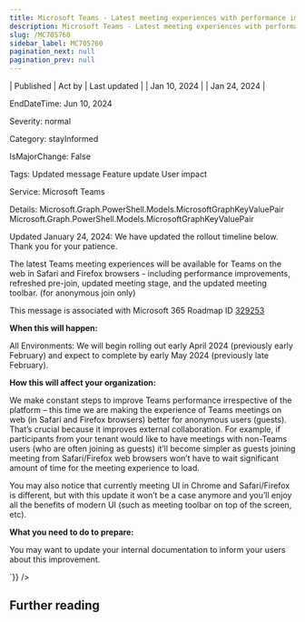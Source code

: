 ```yaml
---
title: Microsoft Teams - Latest meeting experiences with performance improvements on web for Safari and Firefox (for guests)
description: Microsoft Teams - Latest meeting experiences with performance improvements on web for Safari and Firefox (for guests)
slug: /MC705760
sidebar_label: MC705760
pagination_next: null
pagination_prev: null
---
```



| Published | Act by | Last updated |
| Jan 10, 2024 |  | Jan 24, 2024 |

EndDateTime: Jun 10, 2024

Severity: normal

Category: stayInformed

IsMajorChange: False

Tags: Updated message Feature update User impact

Service: Microsoft Teams

Details: Microsoft.Graph.PowerShell.Models.MicrosoftGraphKeyValuePair Microsoft.Graph.PowerShell.Models.MicrosoftGraphKeyValuePair

<div dangerouslySetInnerHTML={{__html:`
<p>Updated January 24, 2024: We have updated the rollout timeline below. Thank you for your patience.</p><p>The latest Teams meeting experiences will be available for Teams on the web in Safari and Firefox browsers - including performance improvements, refreshed pre-join, updated meeting stage, and the updated meeting toolbar. (for anonymous join only)&nbsp;<br></p><p>This message is associated with Microsoft 365 Roadmap ID <a href="https://www.microsoft.com/microsoft-365/roadmap?rtc=1%26filters=&amp;searchterms=329253" target="_blank">329253</a></p><p><b>When this will happen:</b></p><p>All Environments: We will begin rolling out early April 2024 (previously early February) and expect to complete by early May 2024 (previously late February).</p><p><b>How this will affect your organization:</b></p><p>We make constant steps to improve Teams performance irrespective of the platform – this time we are making the experience of Teams meetings on web (in Safari and Firefox browsers) better for anonymous users (guests). That’s crucial because it improves external collaboration. For example, if participants from your tenant would like to have meetings with non-Teams users (who are often joining as guests) it’ll become simpler as guests joining meeting from Safari/Firefox web browsers won’t have to wait significant amount of time for the meeting experience to load.&nbsp;</p><p>You may also notice that currently meeting UI in Chrome and Safari/Firefox is different, but with this update it won’t be a case anymore and you’ll enjoy all the benefits of modern UI (such as meeting toolbar on top of the screen, etc).&nbsp;</p><p><b>What you need to do to prepare:</b></p><p>You may want to update your internal documentation to inform your users about this improvement.</p>
`}} />

## Further reading
